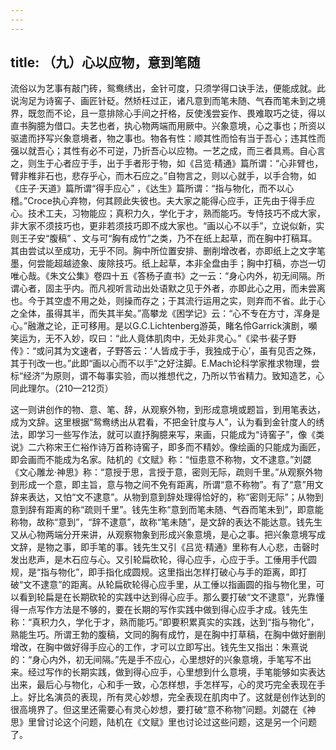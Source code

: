 ```yaml
---
---
---
```

title: （九）心以应物，意到笔随
---




流俗以为艺事有敲门砖，鸳鸯绣出，金针可度，只须学得口诀手法，便能成就。此说洵足为诗窖子、画匠针砭。然矫枉过正，诸凡意到而笔未随、气吞而笔未到之境界，既忽而不论，且一意排除心手间之扞格，反使浅尝妄作、畏难取巧之徒，得以直书胸臆为借口。夫艺也者，执心物两端而用厥中。兴象意境，心之事也；所资以驱遣而抒写兴象意境者，物之事也。物各有性：顺其性而恰有当于吾心；违其性而强以就吾心；其性有必不可逆，乃折吾心以应物。一艺之成，而三者具焉。自心言之，则生于心者应于手，出于手者形于物，如《吕览·精通》篇所谓：“心非臂也，臂非椎非石也，悲存乎心，而木石应之。”自物言之，则以心就手，以手合物，如《庄子·天道》篇所谓“得手应心” ，《达生》篇所谓：“指与物化，而不以心稽。”Croce执心弃物，何其顾此失彼也。夫大家之能得心应手，正先由于得手应心。技术工夫，习物能应；真积力久，学化于才，熟而能巧。专恃技巧不成大家，非大家不须技巧也，更非若须技巧即不成大家也。“画以心不以手”，立说似新，实则王子安“腹稿” 、文与可“胸有成竹”之类，乃不在纸上起草，而在胸中打稿耳。其由尝试以至成功，无乎不同。胸中所位置安排、删削增改者，亦即纸上之文字笔墨，何尝能超越迹象、废除技巧。纸上起草，本非全盘由手；胸中打稿，亦岂一切唯心哉。《朱文公集》卷四十五《答杨子直书》之一云：“身心内外，初无间隔。所谓心者，固主乎内。而凡视听言动出处语默之见于外者，亦即此心之用，而未尝离也。今于其空虚不用之处，则操而存之；于其流行运用之实，则弃而不省。此于心之全体，虽得其半，而失其半矣。”高攀龙《困学记》云：“心不专在方寸，浑身是心。”融澈之论，正可移用。是以G.C.Lichtenberg游英，睹名伶Garrick演剧，嚬笑运为，无不入妙，叹曰：“此人竟体肌肉中，无处非灵心。”《梁书·裴子野传》：“或问其为文速者，子野答云：‘人皆成于手，我独成于心’，虽有见否之殊，其于刊改一也。”此即“画以心而不以手”之好注脚。E.Mach论科学家推求物理，尝标“经济”为原则，谓不每事实验，而以推想代之，乃所以节省精力。致知造艺，心同此理尔。（210—212页）

这一则讲创作的物、意、笔、辞，从观察外物，到形成意境或题旨，到用笔表达，成为文辞。这里根据“鸳鸯绣出从君看，不把金针度与人”，认为看到金针度人的绣法，即学习一些写作法，就可以直抒胸臆来写，来画，只能成为“诗窖子”，像《类说》二六称宋王仁裕作诗万首称诗窖子，即多而不精妙。像绘画的只能成为画匠，即会画而不能成为名家。陆机的《文赋》称：“恒患意不称物，文不逮意。”刘勰《文心雕龙·神思》称：“意授于思，言授于意，密则无际，疏则千里。”从观察外物到形成一个意，即主旨，意与物之间不免有距离，所谓“意不称物”。有了“意”用文辞来表达，又怕“文不逮意”。从物到意到辞处理得恰好的，称“密则无际”；从物到意到辞有距离的称“疏则千里”。钱先生称“意到而笔未随、气吞而笔未到”，即意能称物，故称“意到”，“辞不逮意”，故称“笔未随”，是文辞的表达不能达意。钱先生又从心物两端分开来讲，从观察物象到形成兴象意境，是心之事。把兴象意境写成文辞，是物之事，即手笔的事。钱先生又引《吕览·精通》里称有人心悲，击磬时发出悲声，是木石应与心。又引轮扁砍轮，得心应手，心应于手。工倕用手代圆规，是“指与物化”，即手指化成圆规。这里指出怎样打破心与手的距离，即打破“文不逮意”的距离。从轮扁砍轮得心应手里，从工倕以指画圆的指与物化里，可以看到轮扁是在长期砍轮的实践中达到得心应手。那么要打破“文不逮意”，光靠懂得一点写作方法是不够的，要在长期的写作实践中做到得心应手才成。钱先生称：“真积力久，学化于才，熟而能巧。”即要积累真实的实践，达到“指与物化”，熟能生巧。所谓王勃的腹稿，文同的胸有成竹，是在胸中打草稿，在胸中做好删削增改，在胸中做好得手应心的工作，才可以立即写出。钱先生又指出：朱熹说的：“身心内外，初无间隔。”先是手不应心，心里想好的兴象意境，手笔写不出来。经过写作的长期实践，做到得心应手，心里想到什么意境，手笔能够如实表达出来，最后心与物化，心和手一致，心怎样想，手怎样写，心的灵巧完全表现在手上。好比名演员的表现，所有灵心妙想，完全表现在肌肉中了。这就是创作达到的很高境界了。但这里还需要心有灵心妙想，要打破“意不称物”问题。刘勰在《神思》里曾讨论这个问题，陆机在《文赋》里也讨论过这些问题，这是另一个问题了。